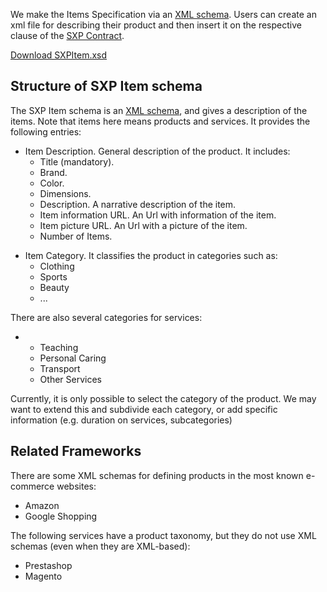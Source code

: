 We make the Items Specification via an [[XSD|XML schema]]. Users can create an xml file for describing their product and then insert it on the respective clause of the [[SXP Contract]].

[https://docs.google.com/file/d/0B4JKZAq0izyxRHV1RFFnUHBYM0k/edit?usp=sharing Download SXPItem.xsd]

==Structure of SXP Item schema==



The SXP Item schema is an [[XSD|XML schema]], and gives a description of the items. Note that items here means products and services. It provides the following entries:

*Item Description. General description of the product. It includes: 
**Title (mandatory).
**Brand.
**Color.
**Dimensions.
**Description. A narrative description of the item.
**Item information URL. An Url with information of the item.
**Item picture URL. An Url with a picture of the item.
**Number of Items. 


*Item Category. It classifies the product in categories such as:
**Clothing
**Sports
**Beauty
**...
There are also several categories for services:
**Teaching 
**Personal Caring
**Transport
**Other Services

Currently, it is only possible to select the category of the product. We may want to extend this and subdivide each category, or add specific information (e.g. duration on services, subcategories)

==Related Frameworks==
There are some XML schemas for defining products in the most known e-commerce websites:

*Amazon
*Google Shopping

The following services have a product taxonomy, but they do not use XML schemas (even when they are XML-based):
*Prestashop
*Magento